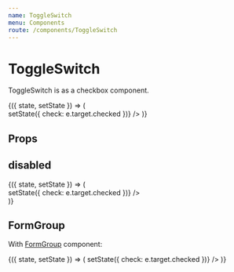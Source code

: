 ```yaml
---
name: ToggleSwitch
menu: Components
route: /components/ToggleSwitch
---
```



# ToggleSwitch

ToggleSwitch is as a checkbox component.

<Playground>
	<State initial={{ check: false }}>
		{({ state, setState }) => (
			<form>
				<ToggleSwitch label={state.check ? 'Activated' : 'Deactivated'} checked={state.check} onChange={e => setState({ check: e.target.checked })} />
			</form>
		)}
	</State>
</Playground>

## Props

<Props of={ToggleSwitch} />

## disabled

<Playground>
	<State initial={{ check: true }}>
		{({ state, setState }) => (
			<form>
				<ToggleSwitch label="This is checked" checked={state.check} disabled onChange={e => setState({ check: e.target.checked })} />
				<br />
				<ToggleSwitch label="This isn't checked" disabled />
			</form>
		)}
	</State>
</Playground>

## FormGroup

With [FormGroup](/components/FormGroup) component:

<Playground>
	<FormGroup label="Status" tooltip="Lorem ipsum" helpText="Active or deactive status">
		<State initial={{ check: true }}>
			{({ state, setState }) => (
				<ToggleSwitch label={state.check ? 'Activated' : 'Deactivated'} checked={state.check} onChange={e => setState({ check: e.target.checked })} />
			)}
		</State>
	</FormGroup>
</Playground>
